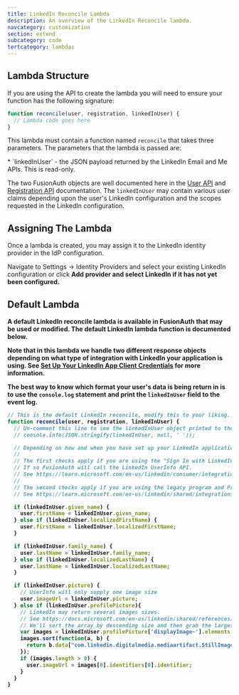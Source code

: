 ```yaml
---
title: LinkedIn Reconcile Lambda
description: An overview of the LinkedIn Reconcile lambda.
navcategory: customization
section: extend
subcategory: code
tertcategory: lambdas
---
```


<ReconcileLambdaIntro identity_provider_name="LinkedIn" prefix="a" />

## Lambda Structure

If you are using the API to create the lambda you will need to ensure your function has the following signature:

```javascript
function reconcile(user, registration, linkedInUser) {
  // Lambda code goes here
}
```

This lambda must contain a function named `reconcile` that takes three parameters. The parameters that the lambda is passed are:

<ReconcileLambdaUserRegistrationParameters />
* `linkedInUser` - the JSON payload returned by the LinkedIn Email and Me APIs. This is read-only.

The two FusionAuth objects are well documented here in the [User API](/docs/apis/users) and [Registration API](/docs/apis/registrations) documentation. The `linkedInUser` may contain various user claims depending upon the user's LinkedIn configuration and the scopes requested in the LinkedIn configuration.

## Assigning The Lambda

Once a lambda is created, you may assign it to the LinkedIn identity provider in the IdP configuration.

Navigate to <Breadcrumb>Settings -> Identity Providers</strong> and select your existing LinkedIn configuration or click <strong>Add provider</Breadcrumb> and select LinkedIn if it has not yet been configured.

## Default Lambda

A default LinkedIn reconcile lambda is available in FusionAuth that may be used or modified. The default LinkedIn lambda function is documented below.

Note that in this lambda we handle two different response objects depending on what type of integration with LinkedIn your application is using. See [Set Up Your LinkedIn App Client Credentials](/docs/lifecycle/authenticate-users/identity-providers/social/linkedin#set-up-your-linkedin-app-client-credentials) for more information.

The best way to know which format your user's data is being return in is to use the `console.log` statement and print the `linkedInUser` field to the event log.

```javascript
// This is the default LinkedIn reconcile, modify this to your liking.
function reconcile(user, registration, linkedInUser) {
  // Un-comment this line to see the linkedInUser object printed to the event log
  // console.info(JSON.stringify(linkedInUser, null, ' '));

  // Depending on how and when you have set up your LinkedIn application you may get a different response back in the linkedInUser.
  //
  // The first checks apply if you are using the "Sign In with LinkedIn using OpenID Connect" with the "openid", "email", and "profile" scopes.
  // If so FusionAuth will call the LinkedIn UserInfo API.
  // See https://learn.microsoft.com/en-us/linkedin/consumer/integrations/self-serve/sign-in-with-linkedin-v2#api-request-to-retreive-member-details
  //
  // The second checks apply if you are using the legacy program and Profile API with the "r_liteprofile" or "r_basicprofile" scopes.
  // See https://learn.microsoft.com/en-us/linkedin/shared/integrations/people/profile-api

  if (linkedInUser.given_name) {
    user.firstName = linkedInUser.given_name;
  } else if (linkedInUser.localizedFirstName) {
    user.firstName = linkedInUser.localizedFirstName;
  }

  if (linkedInUser.family_name) {
    user.lastName = linkedInUser.family_name;
  } else if (linkedInUser.localizedLastName) {
    user.lastName = linkedInUser.localizedLastName;
  }

  if (linkedInUser.picture) {
    // UserInfo will only supply one image size
    user.imageUrl = linkedInUser.picture;
  } else if (linkedInUser.profilePicture){
    // LinkedIn may return several images sizes.
    // See https://docs.microsoft.com/en-us/linkedin/shared/references/v2/profile/profile-picture
    // We'll sort the array by descending size and then grab the largest one.
    var images = linkedInUser.profilePicture['displayImage~'].elements || [];
    images.sort(function(a, b) {
      return b.data["com.linkedin.digitalmedia.mediaartifact.StillImage"].displaySize.width - a.data["com.linkedin.digitalmedia.mediaartifact.StillImage"].displaySize.width;
    });
    if (images.length > 0) {
      user.imageUrl = images[0].identifiers[0].identifier;
    }
  }
}
```

